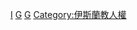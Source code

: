[[Category:性別與宗教|I]]
[[Category:伊斯蘭教倫理|G]]
[[Category:伊斯蘭教與社會|G]]
[[Category:伊斯蘭教人權|Category:伊斯蘭教人權]]